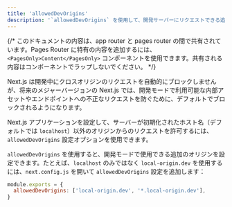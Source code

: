```yaml
---
title: 'allowedDevOrigins'
description: '`allowedDevOrigins` を使用して、開発サーバーにリクエストできる追加のオリジンを設定します。'
---
```


{/* このドキュメントの内容は、app router と pages router の間で共有されています。Pages Router に特有の内容を追加するには、`<PagesOnly>Content</PagesOnly>` コンポーネントを使用できます。共有される内容はコンポーネントでラップしないでください。 */}

Next.js は開発中にクロスオリジンのリクエストを自動的にブロックしませんが、将来のメジャーバージョンの Next.js では、開発モードで利用可能な内部アセットやエンドポイントへの不正なリクエストを防ぐために、デフォルトでブロックされるようになります。

Next.js アプリケーションを設定して、サーバーが初期化されたホスト名（デフォルトでは `localhost`）以外のオリジンからのリクエストを許可するには、`allowedDevOrigins` 設定オプションを使用できます。

`allowedDevOrigins` を使用すると、開発モードで使用できる追加のオリジンを設定できます。たとえば、`localhost` のみではなく `local-origin.dev` を使用するには、`next.config.js` を開いて `allowedDevOrigins` 設定を追加します：

```js title="next.config.js"
module.exports = {
  allowedDevOrigins: ['local-origin.dev', '*.local-origin.dev'],
}
```
